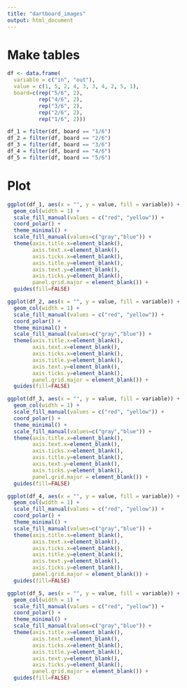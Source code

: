```yaml
---
title: "dartboard_images"
output: html_document
---
```


# Make tables
```r
df <- data.frame(
  variable = c("in", "out"),
  value = c(1, 5, 2, 4, 3, 3, 4, 2, 5, 1),
  board=c(rep("5/6", 2),
          rep("4/6", 2),
          rep("3/6", 2),
          rep("2/6", 2),
          rep("1/6", 2)))

df_1 = filter(df, board == "1/6")
df_2 = filter(df, board == "2/6")
df_3 = filter(df, board == "3/6")
df_4 = filter(df, board == "4/6")
df_5 = filter(df, board == "5/6")
```

# Plot
```r

ggplot(df_1, aes(x = "", y = value, fill = variable)) +
  geom_col(width = 1) +
  scale_fill_manual(values = c("red", "yellow")) +
  coord_polar() +
  theme_minimal() +
  scale_fill_manual(values=c("gray","blue")) +
  theme(axis.title.x=element_blank(),
        axis.text.x=element_blank(),
        axis.ticks.x=element_blank(),
        axis.title.y=element_blank(),
        axis.text.y=element_blank(),
        axis.ticks.y=element_blank(),
        panel.grid.major = element_blank()) +
  guides(fill=FALSE)

ggplot(df_2, aes(x = "", y = value, fill = variable)) +
  geom_col(width = 1) +
  scale_fill_manual(values = c("red", "yellow")) +
  coord_polar() +
  theme_minimal() +
  scale_fill_manual(values=c("gray","blue")) +
  theme(axis.title.x=element_blank(),
        axis.text.x=element_blank(),
        axis.ticks.x=element_blank(),
        axis.title.y=element_blank(),
        axis.text.y=element_blank(),
        axis.ticks.y=element_blank(),
        panel.grid.major = element_blank()) +
  guides(fill=FALSE)

ggplot(df_3, aes(x = "", y = value, fill = variable)) +
  geom_col(width = 1) +
  scale_fill_manual(values = c("red", "yellow")) +
  coord_polar() +
  theme_minimal() +
  scale_fill_manual(values=c("gray","blue")) +
  theme(axis.title.x=element_blank(),
        axis.text.x=element_blank(),
        axis.ticks.x=element_blank(),
        axis.title.y=element_blank(),
        axis.text.y=element_blank(),
        axis.ticks.y=element_blank(),
        panel.grid.major = element_blank()) +
  guides(fill=FALSE)

ggplot(df_4, aes(x = "", y = value, fill = variable)) +
  geom_col(width = 1) +
  scale_fill_manual(values = c("red", "yellow")) +
  coord_polar() +
  theme_minimal() +
  scale_fill_manual(values=c("gray","blue")) +
  theme(axis.title.x=element_blank(),
        axis.text.x=element_blank(),
        axis.ticks.x=element_blank(),
        axis.title.y=element_blank(),
        axis.text.y=element_blank(),
        axis.ticks.y=element_blank(),
        panel.grid.major = element_blank()) +
  guides(fill=FALSE)

ggplot(df_5, aes(x = "", y = value, fill = variable)) +
  geom_col(width = 1) +
  scale_fill_manual(values = c("red", "yellow")) +
  coord_polar() +
  theme_minimal() +
  scale_fill_manual(values=c("gray","blue")) +
  theme(axis.title.x=element_blank(),
        axis.text.x=element_blank(),
        axis.ticks.x=element_blank(),
        axis.title.y=element_blank(),
        axis.text.y=element_blank(),
        axis.ticks.y=element_blank(),
        panel.grid.major = element_blank()) +
  guides(fill=FALSE)
```

